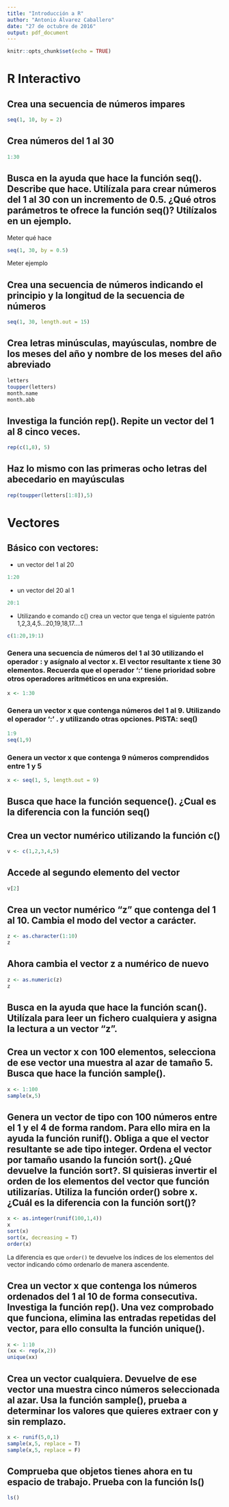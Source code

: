 ```yaml
---
title: "Introducción a R"
author: "Antonio Álvarez Caballero"
date: "27 de octubre de 2016"
output: pdf_document
---
```


```r
knitr::opts_chunk$set(echo = TRUE)
```

# R Interactivo

## Crea una secuencia de números impares

```r
seq(1, 10, by = 2)
```

## Crea números del 1 al 30

```r
1:30
```

## Busca en la ayuda que hace la función seq(). Describe que hace. Utilízala para crear números del 1 al 30 con un incremento de 0.5. ¿Qué otros parámetros te ofrece la función seq()? Utilízalos en un ejemplo.

Meter qué hace

```r
seq(1, 30, by = 0.5)
```

Meter ejemplo

## Crea una secuencia de números indicando el principio y la longitud de la secuencia de números

```r
seq(1, 30, length.out = 15)
```

## Crea letras minúsculas, mayúsculas, nombre de los meses del año y nombre de los meses del año abreviado

```r
letters
toupper(letters)
month.name
month.abb
```

## Investiga la función rep(). Repite un vector del 1 al 8 cinco veces.

```r
rep(c(1,8), 5)
```

## Haz lo mismo con las primeras ocho letras del abecedario en mayúsculas

```r
rep(toupper(letters[1:8]),5)
```

# Vectores

## Básico con vectores:

* un vector del 1 al 20

```r
1:20
```

* un vector del 20 al 1

```r
20:1
```

* Utilizando e comando c() crea un vector que tenga el siguiente patrón 1,2,3,4,5…20,19,18,17….1

```r
c(1:20,19:1)
```

### Genera una secuencia de números del 1 al 30 utilizando el operador : y asígnalo al vector x. El vector resultante x tiene 30 elementos. Recuerda que el operador ‘:’ tiene prioridad sobre otros operadores aritméticos en una expresión. 

```r
x <- 1:30
```

### Genera un vector x que contenga números del 1 al 9. Utilizando el operador ‘:’ .  y utilizando otras opciones.  PISTA: seq()

```r
1:9
seq(1,9)
```

### Genera un vector x que contenga 9 números comprendidos entre 1 y 5

```r
x <- seq(1, 5, length.out = 9)
```

##  Busca que hace la función sequence(). ¿Cual es la diferencia con la función seq()


## Crea un vector numérico utilizando la función c()

```r
v <- c(1,2,3,4,5)
```

## Accede al segundo elemento del vector

```r
v[2]
```

## Crea un vector numérico “z” que contenga del 1 al 10. Cambia el modo del vector a carácter. 

```r
z <- as.character(1:10)
z
```


## Ahora cambia el vector z a numérico de nuevo

```r
z <- as.numeric(z)
z
```


## Busca en la ayuda que hace la función scan(). Utilízala para leer un fichero cualquiera y asigna la lectura a un vector “z”.


## Crea un vector x con 100 elementos, selecciona de ese vector una muestra al azar de tamaño 5. Busca que hace la función sample().

```r
x <- 1:100
sample(x,5)
```

## Genera un vector de tipo con 100 números entre el 1 y el 4 de forma random. Para ello mira en la ayuda la función runif(). Obliga a que el vector resultante se ade tipo integer. Ordena el vector por tamaño usando la función sort(). ¿Qué devuelve la función sort?. SI quisieras invertir el orden de los elementos del vector que función utilizarías. Utiliza la función order() sobre x. ¿Cuál es la diferencia con la función sort()?

```r
x <- as.integer(runif(100,1,4))
x
sort(x)
sort(x, decreasing = T)
order(x)
```

La diferencia es que `order()` te devuelve los índices de los elementos del vector indicando cómo ordenarlo de manera ascendente.

## Crea un vector x que contenga los números ordenados del 1 al 10 de forma consecutiva. Investiga la función rep(). Una vez comprobado que funciona, elimina las entradas repetidas del vector, para ello consulta la función unique().

```r
x <- 1:10
(xx <- rep(x,2))
unique(xx)
```


## Crea un vector cualquiera. Devuelve de ese vector una muestra cinco números seleccionada al azar. Usa la función sample(), prueba a determinar los valores que quieres extraer con y sin remplazo.

```r
x <- runif(5,0,1)
sample(x,5, replace = T)
sample(x,5, replace = F)
```


## Comprueba que objetos tienes ahora en tu espacio de trabajo. Prueba con la función ls()

```r
ls()
```

